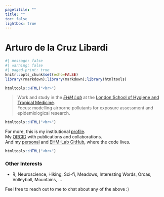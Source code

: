 ```yaml
---
pagetitile: ""
title: ""
toc: false
lightbox: true
---
```

# Arturo de la Cruz Libardi

```r
#| message: false
#| warning: false
#| paged-print: true
knitr::opts_chunk$set(echo=FALSE)
library(rmarkdown);library(markdown);library(htmltools)
```

```r
htmltools::HTML("<hr>")
```

>Work and study in the [*EHM Lab*](https://www.lshtm.ac.uk/research/centres-projects-groups/ehm-lab) at the [London School of Hygiene and Tropical Medicine](https://www.lshtm.ac.uk).  
>Focus: modelling airborne pollutants for exposure assessment and epidemiological research.

```r
htmltools::HTML("<hr>")
```

For more, this is my institutional [profile](https://www.lshtm.ac.uk/aboutus/people/de-la-cruz-libardi.arturo).  
My [ORCID](https://orcid.org/0009-0001-1543-7999) with publications and collaborations.  
And my [personal](https://github.com/AdlCruz) and [EHM-Lab GitHub](https://github.com/ehm-lab), where the code lives.  

```r
htmltools::HTML("<hr>")
```

### Other Interests

-   R, Neuroscience, Hiking, Sci-fi, Meadows, Interesting Words, Orcas, Volleyball, Mountains, ...

Feel free to reach out to me to chat about any of the above :)
